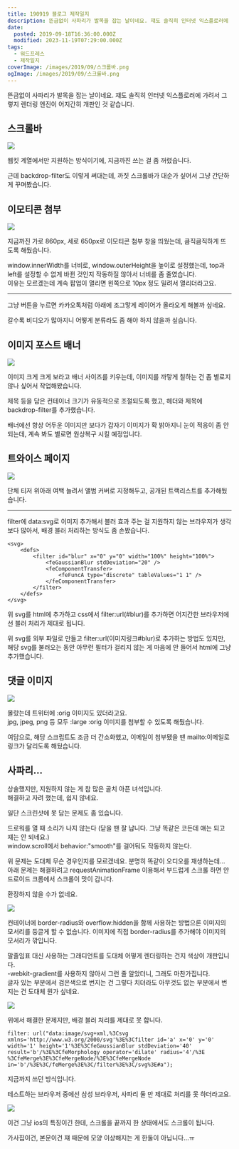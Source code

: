 ```yaml
---
title: 190919 블로그 제작일지
description: 뜬금없이 사파리가 발목을 잡는 날이네요. 쟤도 솔직히 인터넷 익스플로러에 가려서 그렇지 렌더링 엔진이 어지간히 개판인 것 같습니다. 스크롤바 웹킷 계열에서만 지원하는 방식이기에, 지금까진 쓰는 걸 좀 꺼렸습니다. 근데 backdrop-filter도 이렇게 써대는데, 까짓 스크롤바가 대순가 싶어서 그냥 간단하게 꾸며봤습니다. 이모티콘 첨부 지금까진 가로 860px, 세로 650px로 이모티콘 첨부 창을 띄웠는데, 큼직큼직하게 뜨도록 해뒀습니다. window.innerWidth를 너비로, window.outerHeight을
date:
  posted: 2019-09-18T16:36:00.000Z
  modified: 2023-11-19T07:29:00.000Z
tags:
  - 워드프레스
  - 제작일지
coverImage: /images/2019/09/스크롤바.png
ogImage: /images/2019/09/스크롤바.png
---
```


뜬금없이 사파리가 발목을 잡는 날이네요. 쟤도 솔직히 인터넷 익스플로러에 가려서 그렇지 렌더링 엔진이 어지간히 개판인 것 같습니다.

## 스크롤바

![](/images/2019/09/스크롤바.png)

웹킷 계열에서만 지원하는 방식이기에, 지금까진 쓰는 걸 좀 꺼렸습니다.

근데 backdrop-filter도 이렇게 써대는데, 까짓 스크롤바가 대순가 싶어서 그냥 간단하게 꾸며봤습니다.

## 이모티콘 첨부

![](/images/2019/09/이모티콘-첨부.png)

지금까진 가로 860px, 세로 650px로 이모티콘 첨부 창을 띄웠는데, 큼직큼직하게 뜨도록 해뒀습니다.

window.innerWidth를 너비로, window.outerHeight을 높이로 설정했는데, top과 left를 설정할 수 없게 바뀐 것인지 작동하질 않아서 너비를 좀 줄였습니다.  
이유는 모르겠는데 계속 팝업이 열리면 왼쪽으로 10px 정도 밀려서 열리더라고요.

---

그냥 버튼을 누르면 카카오톡처럼 아래에 조그맣게 레이어가 올라오게 해볼까 싶네요.

갈수록 비디오가 많아지니 어떻게 분류라도 좀 해야 하지 않을까 싶습니다.

## 이미지 포스트 배너

![](/images/2019/09/이미지-포스트.png)

이미지 크게 크게 보라고 배너 사이즈를 키우는데, 이미지를 까맣게 칠하는 건 좀 별로지 않나 싶어서 작업해봤습니다.

제목 등을 담은 컨테이너 크기가 유동적으로 조절되도록 했고, 헤더와 제목에 backdrop-filter를 추가했습니다.

배너에선 항상 어두운 이미지만 보다가 갑자기 이미지가 확 밝아지니 눈이 적응이 좀 안 되는데, 계속 봐도 별로면 원상복구 시킬 예정입니다.

## 트와이스 페이지

![](/images/2019/09/Feel-Special-Pre.png)

단체 티저 위아래 여백 늘려서 앨범 커버로 지정해두고, 공개된 트랙리스트를 추가해뒀습니다.

---

filter에 data:svg로 이미지 추가해서 블러 효과 주는 걸 지원하지 않는 브라우저가 생각보다 많아서, 배경 블러 처리하는 방식도 좀 손봤습니다.

```
<svg>
    <defs>
        <filter id="blur" x="0" y="0" width="100%" height="100%">
            <feGaussianBlur stdDeviation="20" />
            <feComponentTransfer>
                <feFuncA type="discrete" tableValues="1 1" />
            </feComponentTransfer>
        </filter>
    </defs>
</svg>

```

위 svg를 html에 추가하고 css에서 filter:url(#blur)를 추가하면 어지간한 브라우저에선 블러 처리가 제대로 됩니다.

위 svg를 외부 파일로 만들고 filter:url(이미지링크#blur)로 추가하는 방법도 있지만, 해당 svg를 불러오는 동안 아무런 필터가 걸리지 않는 게 마음에 안 들어서 html에 그냥 추가했습니다.

## 댓글 이미지

![](/images/2019/09/orig-이미지.png)

몰랐는데 트위터에 :orig 이미지도 있더라고요.  
jpg, jpeg, png 등 모두 :large :orig 이미지를 첨부할 수 있도록 해뒀습니다.

여담으로, 해당 스크립트도 조금 더 간소화했고, 이메일이 첨부됐을 땐 mailto:이메일로 링크가 달리도록 해뒀습니다.

## 사파리...

상술했지만, 지원하지 않는 게 참 많은 골치 아픈 녀석입니다.  
해결하고 자려 했는데, 쉽지 않네요.

일단 스크린샷에 못 담는 문제도 좀 있습니다.

드로워를 열 때 소리가 나지 않는다 (닫을 땐 잘 납니다. 그냥 똑같은 코든데 얘는 되고 쟤는 안 되네요.)  
window.scroll에서 behavior:"smooth"를 걸어둬도 작동하지 않는다.

위 문제는 도대체 무슨 경우인지를 모르겠네요. 분명히 똑같이 오디오를 재생하는데…  
아래 문제는 해결하려고 requestAnimationFrame 이용해서 부드럽게 스크롤 하면 안드로이드 크롬에서 스크롤이 맛이 갑니다.

환장하지 않을 수가 없네요.

![](/images/2019/09/사파리-1.png)

컨테이너에 border-radius와 overflow:hidden을 함께 사용하는 방법으론 이미지의 모서리를 둥글게 할 수 없습니다. 이미지에 직접 border-radius를 추가해야 이미지의 모서리가 깎입니다.

말줄임표 대신 사용하는 그래디언트를 도대체 어떻게 렌더링하는 건지 색상이 개판입니다.  
\-webkit-gradient를 사용하지 않아서 그런 줄 알았더니, 그래도 마찬가집니다.  
글자 있는 부분에서 검은색으로 번지는 건 그렇다 치더라도 아무것도 없는 부분에서 번지는 건 도대체 뭔가 싶네요.

![](/images/2019/09/사파리-2.png)

위에서 해결한 문제지만, 배경 블러 처리를 제대로 못 합니다.

```
filter: url("data:image/svg+xml,%3Csvg xmlns='http://www.w3.org/2000/svg'%3E%3Cfilter id='a' x='0' y='0' width='1' height='1'%3E%3CfeGaussianBlur stdDeviation='40' result='b'/%3E%3CfeMorphology operator='dilate' radius='4'/%3E %3CfeMerge%3E%3CfeMergeNode/%3E%3CfeMergeNode in='b'/%3E%3C/feMerge%3E%3C/filter%3E%3C/svg%3E#a");
```

지금까지 쓰던 방식입니다.

테스트하는 브라우저 중에선 삼성 브라우저, 사파리 둘 만 제대로 처리를 못 하더라고요.

![](/images/2019/09/사파리-3.png)

이건 그냥 ios의 특징이긴 한데, 스크롤을 끝까지 한 상태에서도 스크롤이 됩니다.

가사집이건, 본문이건 쟤 때문에 모양 이상해지는 게 한둘이 아닙니다…ㅠ